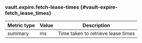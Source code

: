 ### vault.expire.fetch-lease-times {#vault-expire-fetch_lease_times}

Metric type | Value | Description
----------- | ----- | -----------
summary     | ms    | Time taken to retrieve lease times
